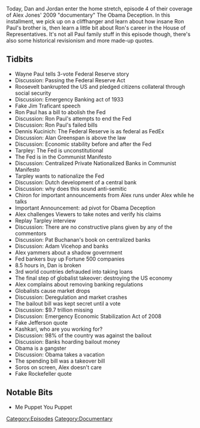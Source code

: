 {{DEFAULTSORT:
    #_EPISODE_0230D:Obama Deception, Part 4
}}{{Episode
    | title           = Obama Deception, Part 4
    | caption         = Listen to this episode on [https://knowledgefight.libsyn.com/knowledge-fight-obama-deception-part-4 Libsyn] [https://open.spotify.com/episode/2eJHByzKQnBcwWyP3c3Zir Spotify], Read the [[Transcript/230D: Obama Deception, Part 4|Unofficial Transcript]]
    | episodeNumber   = 230D
    | length          = 02:16:23
    | airDate         = November 22, 2018
    | episodeType     = [[:Category:Documentary|Documentary]]
    | appearance      = [[Wayne Paul]], [[Jim Traficant]], [[Ron Paul]], [[Dennis Kucinich]], [[Alan Greenspan]], [[Webster Tarpley]], [[Pat Buchanan]], [[Adam Vicehop]], [[Henry Paulson]], [[Neel Kashkari]]
    | previousEpisode = [[230C: Obama Deception, Part 3]]
    | nextEpisode     = [[230E: Obama Deception, Part 5]]
}}

{{Stub}}

Today, Dan and Jordan enter the home stretch, episode 4 of their coverage of Alex Jones' 2009 "documentary" The Obama Deception. In this installment, we pick up on a cliffhanger and learn about how insane Ron Paul's brother is, then learn a little bit about Ron's career in the House of Representatives. It's not all Paul family stuff in this episode though, there's also some historical revisionism and more made-up quotes.

==Tidbits==

*Wayne Paul tells 3-vote Federal Reserve story
*Discussion: Passing the Federal Reserve Act
*Roosevelt bankrupted the US and pledged citizens collateral through social security
*Discussion: Emergency Banking act of 1933
*Fake Jim Traficant speech
*Ron Paul has a bill to abolish the Fed
*Discussion: Ron Paul's attempts to end the Fed
*Discussion: Ron Paul's failed bills
*Dennis Kucinich: The Federal Reserve is as federal as FedEx
*Discussion: Alan Greenspan is above the law
*Discussion: Economic stability before and after the Fed
*Tarpley: The Fed is unconstitutional
*The Fed is in the Communist Manifesto
*Discussion: Centralized Private Nationalized Banks in Communist Manifesto
*Tarpley wants to nationalize the Fed
*Discussion: Dutch development of a central bank
*Discussion: why does this sound anti-semitic
*Chiron for important announcements from Alex runs under Alex while he talks
*Important Announcement: ad pivot for Obama Deception
*Alex challenges Viewers to take notes and verify his claims
*Replay Tarpley interview
*Discussion: There are no constructive plans given by any of the commentors
*Discussion: Pat Buchanan's book on centralized banks
*Discussion: Adam Vicehop and banks
*Alex yammers about a shadow government
*Fed bankers buy up Fortune 500 companies
*8.5 hours in, Dan is broken
*3rd world countries defrauded into taking loans
*The final step of globalist takeover: destroying the US economy
*Alex complains about removing banking regulations
*Globalists cause market drops
*Discussion: Deregulation and market crashes
*The bailout bill was kept secret until a vote
*Discussion: $9.7 trillion missing
*Discussion: Emergency Economic Stabilization Act of 2008
*Fake Jefferson quote
*Kashkari, who are you working for?
*Discussion: 98% of the country was against the bailout
*Discussion: Banks hoarding bailout money
*Obama is a gangster
*Discussion: Obama takes a vacation
*The spending bill was a takeover bill
*Soros on screen, Alex doesn't care
*Fake Rockefeller quote

==Notable Bits==

*Me Puppet You Puppet

[[Category:Episodes]]
[[Category:Documentary]]
